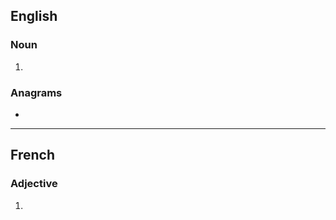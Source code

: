 ==English==

===Noun===
{{head|en|noun plural form}}

# {{plural of|odorant|lang=en}}

===Anagrams===
* {{anagrams|en|a=adnoorst|donators|tandoors|tornados}}

----

==French==

===Adjective===
{{head|fr|adjective form}}

# {{masculine plural of|odorant|lang=fr}}
